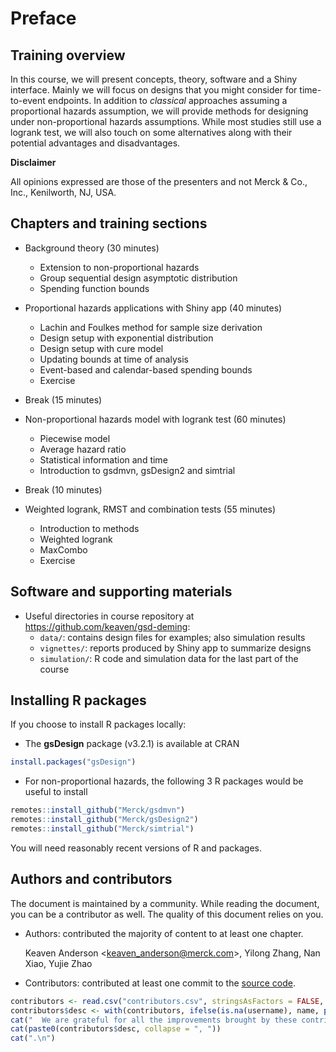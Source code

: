 # Preface {-}

## Training overview

In this course, we will present concepts, theory, software and a Shiny interface.
Mainly we will focus on designs that you might consider for time-to-event endpoints.
In addition to *classical* approaches assuming a proportional hazards assumption, we will provide methods for designing under non-proportional hazards assumptions.
While most studies still use a logrank test, we will also touch on some alternatives along with their potential advantages and disadvantages.

::: {.rmdnote}
**Disclaimer**

All opinions expressed are those of the presenters and not Merck & Co., Inc., Kenilworth, NJ, USA.
:::

## Chapters and training sections {-}

- Background theory (30 minutes)
  - Extension to non-proportional hazards
  - Group sequential design asymptotic distribution
  - Spending function bounds

- Proportional hazards applications with Shiny app (40 minutes)
  - Lachin and Foulkes method for sample size derivation
  - Design setup with exponential distribution
  - Design setup with cure model
  - Updating bounds at time of analysis
  - Event-based and calendar-based spending bounds
  - Exercise

- Break (15 minutes)

- Non-proportional hazards model with logrank test (60 minutes)
  - Piecewise model
  - Average hazard ratio
  - Statistical information and time
  - Introduction to gsdmvn, gsDesign2 and simtrial

- Break (10 minutes)

- Weighted logrank, RMST and combination tests (55 minutes)
  - Introduction to methods
  - Weighted logrank
  - MaxCombo
  - Exercise

## Software and supporting materials

- Useful directories in course repository at <https://github.com/keaven/gsd-deming>:
  - `data/`: contains design files for examples; also simulation results
  - `vignettes/`: reports produced by Shiny app to summarize designs
  - `simulation/`: R code and simulation data for the last part of the course

## Installing R packages

If you choose to install R packages locally:

- The **gsDesign** package (v3.2.1) is available at CRAN

```r
install.packages("gsDesign")
```

- For non-proportional hazards, the following 3 R packages would be useful to install

```r
remotes::install_github("Merck/gsdmvn")
remotes::install_github("Merck/gsDesign2")
remotes::install_github("Merck/simtrial")
```

You will need reasonably recent versions of R and packages.

## Authors and contributors

The document is maintained by a community.
While reading the document, you can be a contributor as well.
The quality of this document relies on you.

- Authors: contributed the majority of content to at least one chapter.

  Keaven Anderson <<keaven_anderson@merck.com>>, Yilong Zhang, Nan Xiao, Yujie Zhao

- Contributors: contributed at least one commit to the [source code](https://github.com/keaven/gsd-deming).

```r
contributors <- read.csv("contributors.csv", stringsAsFactors = FALSE, na.strings = "")
contributors$desc <- with(contributors, ifelse(is.na(username), name, paste0(name, " (\\@", username, ")")))
cat("  We are grateful for all the improvements brought by these contributors (in chronological order): ", sep = "")
cat(paste0(contributors$desc, collapse = ", "))
cat(".\n")
```
